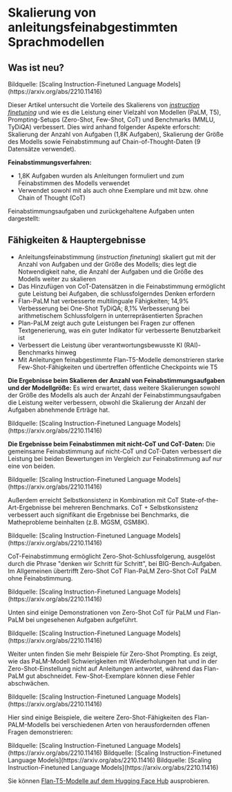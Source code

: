 # Skalierung von anleitungsfeinabgestimmten Sprachmodellen


## Was ist neu?

<Screenshot src={FLAN1} alt="FLAN1" />
Bildquelle: [Scaling Instruction-Finetuned Language Models](https://arxiv.org/abs/2210.11416)

Dieser Artikel untersucht die Vorteile des Skalierens von [_instruction finetuning_](https://arxiv.org/pdf/2109.01652.pdf) und wie es die Leistung einer Vielzahl von Modellen (PaLM, T5), Prompting-Setups (Zero-Shot, Few-Shot, CoT) und Benchmarks (MMLU, TyDiQA) verbessert. Dies wird anhand folgender Aspekte erforscht: Skalierung der Anzahl von Aufgaben (1,8K Aufgaben), Skalierung der Größe des Modells sowie Feinabstimmung auf Chain-of-Thought-Daten (9 Datensätze verwendet).

**Feinabstimmungsverfahren:**
- 1,8K Aufgaben wurden als Anleitungen formuliert und zum Feinabstimmen des Modells verwendet
- Verwendet sowohl mit als auch ohne Exemplare und mit bzw. ohne Chain of Thought (CoT)

Feinabstimmungsaufgaben und zurückgehaltene Aufgaben unten dargestellt:

<Screenshot src={FLAN11} alt="FLAN11" />

## Fähigkeiten & Hauptergebnisse

- Anleitungsfeinabstimmung (_instruction finetuning_) skaliert gut mit der Anzahl von Aufgaben und der Größe des Modells; dies legt die Notwendigkeit nahe, die Anzahl der Aufgaben und die Größe des Modells weiter zu skalieren
- Das Hinzufügen von CoT-Datensätzen in die Feinabstimmung ermöglicht gute Leistung bei Aufgaben, die schlussfolgerndes Denken erfordern
- Flan-PaLM hat verbesserte multilinguale Fähigkeiten; 14,9% Verbesserung bei One-Shot TyDiQA; 8,1% Verbesserung bei arithmetischem Schlussfolgern in unterrepräsentierten Sprachen
- Plan-PaLM zeigt auch gute Leistungen bei Fragen zur offenen Textgenerierung, was ein guter Indikator für verbesserte Benutzbarkeit ist
- Verbessert die Leistung über verantwortungsbewusste KI (RAI)-Benchmarks hinweg
- Mit Anleitungen feinabgestimmte Flan-T5-Modelle demonstrieren starke Few-Shot-Fähigkeiten und übertreffen öffentliche Checkpoints wie T5


**Die Ergebnisse beim Skalieren der Anzahl von Feinabstimmungsaufgaben und der Modellgröße:** Es wird erwartet, dass weitere Skalierungen sowohl der Größe des Modells als auch der Anzahl der Feinabstimmungsaufgaben die Leistung weiter verbessern, obwohl die Skalierung der Anzahl der Aufgaben abnehmende Erträge hat.

<Screenshot src={FLAN2} alt="FLAN2" />
Bildquelle: [Scaling Instruction-Finetuned Language Models](https://arxiv.org/abs/2210.11416)

**Die Ergebnisse beim Feinabstimmen mit nicht-CoT und CoT-Daten:** Die gemeinsame Feinabstimmung auf nicht-CoT und CoT-Daten verbessert die Leistung bei beiden Bewertungen im Vergleich zur Feinabstimmung auf nur eine von beiden.

<Screenshot src={FLAN3} alt="FLAN3" />
Bildquelle: [Scaling Instruction-Finetuned Language Models](https://arxiv.org/abs/2210.11416)

Außerdem erreicht Selbstkonsistenz in Kombination mit CoT State-of-the-Art-Ergebnisse bei mehreren Benchmarks. CoT + Selbstkonsistenz verbessert auch signifikant die Ergebnisse bei Benchmarks, die Matheprobleme beinhalten (z.B. MGSM, GSM8K).

<Screenshot src={FLAN4} alt="FLAN4" />
Bildquelle: [Scaling Instruction-Finetuned Language Models](https://arxiv.org/abs/2210.11416)

CoT-Feinabstimmung ermöglicht Zero-Shot-Schlussfolgerung, ausgelöst durch die Phrase "denken wir Schritt für Schritt", bei BIG-Bench-Aufgaben. Im Allgemeinen übertrifft Zero-Shot CoT Flan-PaLM Zero-Shot CoT PaLM ohne Feinabstimmung.

<Screenshot src={FLAN6} alt="FLAN6" />
Bildquelle: [Scaling Instruction-Finetuned Language Models](https://arxiv.org/abs/2210.11416)

Unten sind einige Demonstrationen von Zero-Shot CoT für PaLM und Flan-PaLM bei ungesehenen Aufgaben aufgeführt.

<Screenshot src={FLAN5} alt="FLAN5" />
Bildquelle: [Scaling Instruction-Finetuned Language Models](https://arxiv.org/abs/2210.11416)

Weiter unten finden Sie mehr Beispiele für Zero-Shot Prompting. Es zeigt, wie das PaLM-Modell Schwierigkeiten mit Wiederholungen hat und in der Zero-Shot-Einstellung nicht auf Anleitungen antwortet, während das Flan-PaLM gut abschneidet. Few-Shot-Exemplare können diese Fehler abschwächen.

<Screenshot src={FLAN7} alt="FLAN7" />
Bildquelle: [Scaling Instruction-Finetuned Language Models](https://arxiv.org/abs/2210.11416)

Hier sind einige Beispiele, die weitere Zero-Shot-Fähigkeiten des Flan-PALM-Modells bei verschiedenen Arten von herausfordernden offenen Fragen demonstrieren:

<Screenshot src={FLAN8} alt="FLAN8" />
Bildquelle: [Scaling Instruction-Finetuned Language Models](https://arxiv.org/abs/2210.11416)


<Screenshot src={FLAN9} alt="FLAN9" />
Bildquelle: [Scaling Instruction-Finetuned Language Models](https://arxiv.org/abs/2210.11416)

<Screenshot src={FLAN10} alt="FLAN10" />
Bildquelle: [Scaling Instruction-Finetuned Language Models](https://arxiv.org/abs/2210.11416)

Sie können [Flan-T5-Modelle auf dem Hugging Face Hub](https://huggingface.co/google/flan-t5-xxl) ausprobieren.

